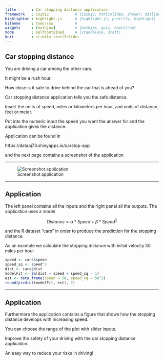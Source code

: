 ```yaml
---
title       : Car stopping distance application
framework   : io2012            # {io2012, html5slides, shower, dzslides, ...}
highlighter : highlight.js      # {highlight.js, prettify, highlight}
hitheme     : tomorrow          # 
widgets     : [mathjax]         # {mathjax, quiz, bootstrap}
mode        : selfcontained     # {standalone, draft}
knit        : slidify::knit2slides
---
```


## Car stopping distance

You are driving a car among the other cars.

It might be a rush hour.

How close is it safe to drive behind the car that is ahead of you?

Car stopping distance application tells you the safe distance.

Insert the units of speed, miles or kilometers per hour, and units of distance, feet or meter.

Put into the numeric input the speed you want the answer for and the application gives the distance.

Application can be found in

https://dataaj73.shinyapps.io/carstop-app

and the next page contains a screenshot of the application

---

![Screenshot application](App_pic.png)

---

## Application

The left panel contains all the inputs and the right panel all the outputs. The application uses a model

$$Distance = \alpha * Speed + \beta * Speed^2$$

and the R dataset "cars" in order to produce the prediction for the stopping distance.

As an example we calculate the stopping distance with initial velocity 50 miles per hour

```r
speed <- cars$speed
speed_sq <- speed^2
dist <- cars$dist
modelFit <- lm(dist ~ speed + speed_sq - 1)
est <- data.frame(speed = 50, speed_sq = 50^2)
round(predict(modelFit, est), 2)
```

---

## Application

Furthermore the application contains a figure that shows how the stopping distance develops with increasing speed.

You can choose the range of the plot with slider inputs.


Improve the safety of your driving with the car stopping distance application.

An easy way to reduce your risks in driving!
